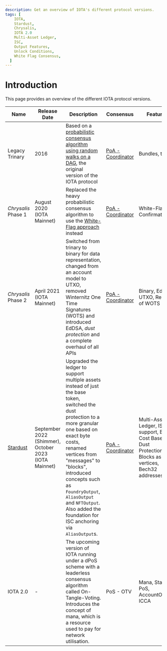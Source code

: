 ```yaml
---
description: Get an overview of IOTA's different protocol versions.
tags: [
    IOTA,
    Stardust,
    Chrysalis,
    IOTA 2.0
    Multi-Asset Ledger,
    ISC,
    Output Features,
    Unlock Conditions,
    White Flag Consensus,
  ]
---
```


# Introduction

This page provides an overview of the different IOTA protocol versions.

| Name                                               | Release Date                                          | Description                                                                                                                                                                                                                                                                                                                                             | Consensus                                         | Features                                                                                               | Networks                                                                                                                                                         |
|----------------------------------------------------|-------------------------------------------------------|---------------------------------------------------------------------------------------------------------------------------------------------------------------------------------------------------------------------------------------------------------------------------------------------------------------------------------------------------------|---------------------------------------------------|--------------------------------------------------------------------------------------------------------|------------------------------------------------------------------------------------------------------------------------------------------------------------------|
| Legacy Trinary                                     | 2016                                                  | Based on a [probabilistic consensus algorithm using random walks on a DAG](https://assets.ctfassets.net/r1dr6vzfxhev/2t4uxvsIqk0EUau6g2sw0g/45eae33637ca92f85dd9f4a3a218e1ec/iota1_4_3.pdf), the original version of the IOTA protocol                                                                                                                  | [PoA - Coordinator](/learn/protocols/coordinator) | Bundles, trinary                                                                                       | -                                                                                                                                                                |
| _Chrysalis_ Phase 1                                | August 2020 (IOTA Mainnet)                            | Replaced the heavy probabilistic consensus algorithm to use the [White-Flag approach](/tips/tips/TIP-0002) instead                                                                                                                                                                                                                                      | [PoA - Coordinator](/learn/protocols/coordinator) | White-Flag Confirmation                                                                                | [Legacy IOTA Mainnet](/build/networks-endpoints#legacy)                                                                                                          |
| _Chrysalis_ Phase 2                                | April 2021 (IOTA Mainnet)                             | Switched from trinary to binary for data representation, changed from an account model to UTXO, removed Winternitz One Time Signatures (WOTS) and introduced EdDSA, _dust protection_ and a complete overhaul of all APIs                                                                                                                               | [PoA - Coordinator](/learn/protocols/coordinator) | Binary, EdDSA, UTXO, Removal of WOTS                                                                   | -                                                                                                                                                                |
| [Stardust](/learn/protocols/stardust/introduction) | September 2022 (Shimmer), October 2023 (IOTA Mainnet) | Upgraded the ledger to support multiple assets instead of just the base token, switched the dust protection to a more granular one based on exact byte costs, renamed vertices from "messages" to "blocks", introduced concepts such as `FoundryOutput`, `AliasOutput` and `NFTOutput`. Also added the foundation for ISC anchoring via `AliasOutput`s. | [PoA - Coordinator](/learn/protocols/coordinator) | Multi-Asset Ledger, ISC support, Byte Cost Based Dust Protection, Blocks as vertices, Bech32 addresses | [IOTA Mainnet](/build/networks-endpoints#iota-mainnet), [Shimmer](/build/networks-endpoints#shimmer), [Public Testnet](/build/networks-endpoints#public-testnet) |
| IOTA 2.0                                           | -                                                     | The upcoming version of IOTA running under a dPoS scheme with a leaderless consensus algorithm called On-Tangle-Voting. Introduces the concept of mana, which is a resource used to pay for network utilisation.                                                                                                                                        | PoS - OTV                                         | Mana, Staking, PoS, AccountOutput, ICCA                                                                | -                                                                                                                                                                |
